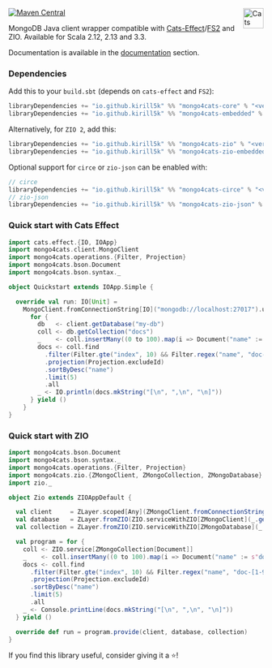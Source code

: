 [![Maven Central](https://img.shields.io/maven-central/v/io.github.kirill5k/mongo4cats-core_2.13.svg)](http://search.maven.org/#search%7Cga%7C1%mongo4cats-core)
<a href="https://typelevel.org/cats/"><img src="https://typelevel.org/cats/img/cats-badge.svg" height="40px" align="right" alt="Cats friendly" /></a>

MongoDB Java client wrapper compatible with [Cats-Effect](https://typelevel.org/cats-effect/)/[FS2](http://fs2.io/) and ZIO.
Available for Scala 2.12, 2.13 and 3.3.

Documentation is available in the [documentation](https://kirill5k.github.io/mongo4cats/docs/) section.

### Dependencies

Add this to your `build.sbt` (depends on `cats-effect` and `FS2`):

```scala
libraryDependencies += "io.github.kirill5k" %% "mongo4cats-core" % "<version>"
libraryDependencies += "io.github.kirill5k" %% "mongo4cats-embedded" % "<version>" % Test
```

Alternatively, for `ZIO 2`, add this:

```scala
libraryDependencies += "io.github.kirill5k" %% "mongo4cats-zio" % "<version>"
libraryDependencies += "io.github.kirill5k" %% "mongo4cats-zio-embedded" % "<version>" % Test
```

Optional support for `circe` or `zio-json` can be enabled with:

```scala
// circe
libraryDependencies += "io.github.kirill5k" %% "mongo4cats-circe" % "<version>"
// zio-json
libraryDependencies += "io.github.kirill5k" %% "mongo4cats-zio-json" % "<version>"
```

### Quick start with Cats Effect

```scala
import cats.effect.{IO, IOApp}
import mongo4cats.client.MongoClient
import mongo4cats.operations.{Filter, Projection}
import mongo4cats.bson.Document
import mongo4cats.bson.syntax._

object Quickstart extends IOApp.Simple {

  override val run: IO[Unit] =
    MongoClient.fromConnectionString[IO]("mongodb://localhost:27017").use { client =>
      for {
        db   <- client.getDatabase("my-db")
        coll <- db.getCollection("docs")
        _    <- coll.insertMany((0 to 100).map(i => Document("name" := s"doc-$i", "index" := i)))
        docs <- coll.find
          .filter(Filter.gte("index", 10) && Filter.regex("name", "doc-[1-9]0"))
          .projection(Projection.excludeId)
          .sortByDesc("name")
          .limit(5)
          .all
        _ <- IO.println(docs.mkString("[\n", ",\n", "\n]"))
      } yield ()
    }
}
```

### Quick start with ZIO

```scala
import mongo4cats.bson.Document
import mongo4cats.bson.syntax._
import mongo4cats.operations.{Filter, Projection}
import mongo4cats.zio.{ZMongoClient, ZMongoCollection, ZMongoDatabase}
import zio._

object Zio extends ZIOAppDefault {

  val client     = ZLayer.scoped[Any](ZMongoClient.fromConnectionString("mongodb://localhost:27017"))
  val database   = ZLayer.fromZIO(ZIO.serviceWithZIO[ZMongoClient](_.getDatabase("my-db")))
  val collection = ZLayer.fromZIO(ZIO.serviceWithZIO[ZMongoDatabase](_.getCollection("docs")))

  val program = for {
    coll <- ZIO.service[ZMongoCollection[Document]]
    _    <- coll.insertMany((0 to 100).map(i => Document("name" := s"doc-$i", "index" := i)))
    docs <- coll.find
      .filter(Filter.gte("index", 10) && Filter.regex("name", "doc-[1-9]0"))
      .projection(Projection.excludeId)
      .sortByDesc("name")
      .limit(5)
      .all
    _ <- Console.printLine(docs.mkString("[\n", ",\n", "\n]"))
  } yield ()

  override def run = program.provide(client, database, collection)
}
```

If you find this library useful, consider giving it a ⭐!